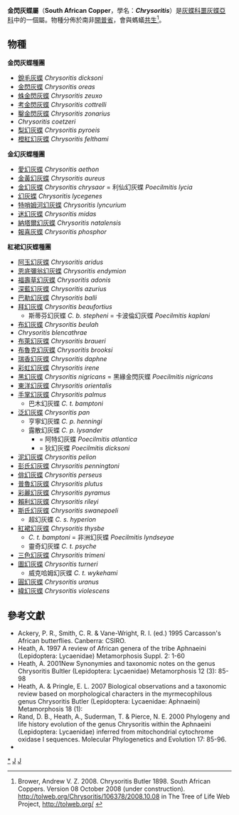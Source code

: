 {{NoteTA|G1=Butterfly}}
{{Automatic Taxobox
| taxon = Chrysoritis
| authority = Butler, [1898]
| image = Chrysoritis pan henningi, m & w.jpg
| image_caption = [[泛幻灰蝶|泛幻灰蝶]]（亨寧幻灰蝶亞種）<br />''Chrysoritis thysbe henningi''
| type_species = [[金閃灰蝶|金閃灰蝶]]<br />''Zeritis oreas''
| type_species_authority = Trimen, 1891
| subdivision_ranks = 物種
| subdivision = 共44種，詳閱正文。
| synonyms = 
* ''Nais''<br /><small>Swainson 1833</small>
* 幻灰蝶屬 ''Poecilmitis''<br /><small>Butler 1899</small>
* 報喜灰蝶屬 ''Bowkeria''<br /><small>Quickelberge 1972</small>
* 銳毛灰蝶屬 ''Oxychaeta''<br /><small>Tite & Dickson 1973</small>
}}

'''金閃灰蝶屬'''（'''South African Copper'''，學名：'''''Chrysoritis'''''）是[[灰蝶科|灰蝶科]][[噩灰蝶亞科|噩灰蝶亞科]]中的一個屬。物種分佈於南非[[開普省|開普省]]，會與螞蟻[[共生|共生]]<ref>Brower, Andrew V. Z. 2008. Chrysoritis Butler 1898. South African Coppers. Version 08 October 2008 (under construction). http://tolweb.org/Chrysoritis/106378/2008.10.08 {{Wayback|url=http://tolweb.org/Chrysoritis/106378/2008.10.08 |date=20160603012900 }} in The Tree of Life Web Project, http://tolweb.org/ {{Wayback|url=http://tolweb.org/ |date=20110515100516 }} {{en}}</ref>。

== 物種 ==
'''金閃灰蝶種團'''
* [[銳毛灰蝶|銳毛灰蝶]] ''Chrysoritis dicksoni''
* [[金閃灰蝶|金閃灰蝶]] ''Chrysoritis oreas''
* [[蛛金閃灰蝶|蛛金閃灰蝶]] ''Chrysoritis zeuxo''
* [[考金閃灰蝶|考金閃灰蝶]] ''Chrysoritis cottrelli''
* [[鑿金閃灰蝶|鑿金閃灰蝶]] ''Chrysoritis zonarius''
* ''Chrysoritis coetzeri''
* [[梨幻灰蝶|梨幻灰蝶]] ''Chrysoritis pyroeis''
* [[橙紅幻灰蝶|橙紅幻灰蝶]] ''Chrysoritis felthami''

'''金幻灰蝶種團'''
* [[愛幻灰蝶|愛幻灰蝶]] ''Chrysoritis aethon''
* [[金黃幻灰蝶|金黃幻灰蝶]] ''Chrysoritis aureus''
* [[金幻灰蝶|金幻灰蝶]] ''Chrysoritis chrysaor'' = 利仙幻灰蝶 ''Poecilmitis lycia''
* [[幻灰蝶|幻灰蝶]] ''Chrysoritis lycegenes''
* [[特哨姆河幻灰蝶|特哨姆河幻灰蝶]] ''Chrysoritis lyncurium''
* [[迷幻灰蝶|迷幻灰蝶]] ''Chrysoritis midas''
* [[納塔爾幻灰蝶|納塔爾幻灰蝶]] ''Chrysoritis natalensis''
* [[報喜灰蝶|報喜灰蝶]] ''Chrysoritis phosphor''

'''紅裙幻灰蝶種團'''
* [[阿玉幻灰蝶|阿玉幻灰蝶]] ''Chrysoritis aridus''
* [[恩底彌翁幻灰蝶|恩底彌翁幻灰蝶]] ''Chrysoritis endymion''
* [[福壽草幻灰蝶|福壽草幻灰蝶]] ''Chrysoritis adonis''
* [[深藍幻灰蝶|深藍幻灰蝶]] ''Chrysoritis azurius''
* [[巴勒幻灰蝶|巴勒幻灰蝶]] ''Chrysoritis balli''
* [[拜幻灰蝶|拜幻灰蝶]] ''Chrysoritis beaufortius''
** 斯蒂芬幻灰蝶 ''C. b. stepheni'' = 卡波倫幻灰蝶 ''Poecilmitis kaplani''
* [[布幻灰蝶|布幻灰蝶]] ''Chrysoritis beulah''
* ''Chrysoritis blencathrae''
* [[布萊幻灰蝶|布萊幻灰蝶]] ''Chrysoritis braueri''
* [[布魯克幻灰蝶|布魯克幻灰蝶]] ''Chrysoritis brooksi''
* [[瑞香幻灰蝶|瑞香幻灰蝶]] ''Chrysoritis daphne''
* [[彩虹幻灰蝶|彩虹幻灰蝶]] ''Chrysoritis irene''
* [[黑幻灰蝶|黑幻灰蝶]] ''Chrysoritis nigricans'' = 黑緣金閃灰蝶 ''Poecilmitis nigricans''
* [[東洋幻灰蝶|東洋幻灰蝶]] ''Chrysoritis orientalis''
* [[手掌幻灰蝶|手掌幻灰蝶]] ''Chrysoritis palmus''
** 巴木幻灰蝶 ''C. t. bamptoni''
* [[泛幻灰蝶|泛幻灰蝶]] ''Chrysoritis pan''
** 亨寧幻灰蝶 ''C. p. henningi''
** 露散幻灰蝶 ''C. p. lysander''
*** = 阿特幻灰蝶 ''Poecilmitis atlantica''
*** = 狄幻灰蝶 ''Poecilmitis dicksoni''
* [[泥幻灰蝶|泥幻灰蝶]] ''Chrysoritis pelion''
* [[彭氏幻灰蝶|彭氏幻灰蝶]] ''Chrysoritis penningtoni''
* [[俳幻灰蝶|俳幻灰蝶]] ''Chrysoritis perseus''
* [[普魯幻灰蝶|普魯幻灰蝶]] ''Chrysoritis plutus''
* [[彩麗幻灰蝶|彩麗幻灰蝶]] ''Chrysoritis pyramus''
* [[賴利幻灰蝶|賴利幻灰蝶]] ''Chrysoritis rileyi''
* [[斯氏幻灰蝶|斯氏幻灰蝶]] ''Chrysoritis swanepoeli''
** 超幻灰蝶 ''C. s. hyperion''
* [[紅裙幻灰蝶|紅裙幻灰蝶]] ''Chrysoritis thysbe''
** ''C. t. bamptoni'' = 非洲幻灰蝶 ''Poecilmitis lyndseyae''
** 靈奇幻灰蝶 ''C. t. psyche''
* [[三色幻灰蝶|三色幻灰蝶]] ''Chrysoritis trimeni''
* [[圖幻灰蝶|圖幻灰蝶]] ''Chrysoritis turneri''
** 威克哈姆幻灰蝶 ''C. t. wykehami''
* [[圓幻灰蝶|圓幻灰蝶]] ''Chrysoritis uranus''
* [[緯幻灰蝶|緯幻灰蝶]] ''Chrysoritis violescens''
<!--
== 圖集 ==
<gallery>
</gallery>
-->
== 參考文獻 ==
{{reflist}}
* Ackery, P. R., Smith, C. R. & Vane-Wright, R. I. (ed.) 1995 Carcasson's African butterflies. Canberra: CSIRO.
* Heath, A. 1997 A review of African genera of the tribe Aphnaeini (Lepidoptera: Lycaenidae) Metamorphosis Suppl. 2: 1-60
* Heath, A. 2001New Synonymies and taxonomic notes on the genus Chrysoritis Bultler (Lepidoptera: Lycaenidae) Metamorphosis 12 (3): 85-98
* Heath, A. & Pringle, E. L. 2007 Biological observations and a taxonomic review based on morphological characters in the myrmecophilous genus Chrysoritis Butler (Lepidoptera: Lycaenidae: Aphnaeini) Metamorphosis 18 (1):
* Rand, D. B., Heath, A., Suderman, T. & Pierce, N. E. 2000 Phylogeny and life history evolution of the genus Chrysoritis within the Aphnaeini (Lepidoptera: Lycaenidae) inferred from mitochondrial cytochrome oxidase I sequences. Molecular Phylogenetics and Evolution 17: 85-96.
* {{Cite book | author = 寿建新 周尧 李宇飞 | title = 世界蝴蝶分類名錄 | location = 中國 | publisher = 陝西科學技術出版社 | date = 2006-04-01 | ISBN = 9787536936768 | language= zh-hans }}

{{Commons category| Chrysoritis}}

{{噩灰蝶亞科}}
{{Taxonbar}}
[[Category:金閃灰蝶屬|*]]
[[Category:噩灰蝶亞科|J]]
[[Category:_1898年描述的分类群|J]]